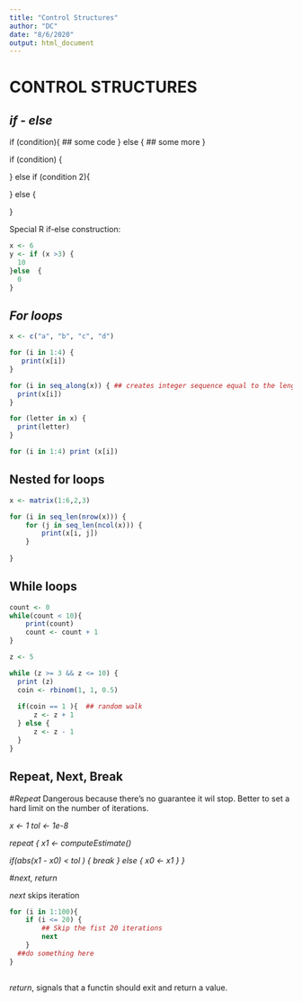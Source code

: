 ---
title: "Control Structures"
author: "DC"
date: "8/6/2020"
output: html_document
---

# CONTROL STRUCTURES

##   *if - else*


if (condition){
  ## some code
} else {
  ## some more
}

if (condition) {
  
} else if (condition 2){
  
  
}  else {
    
 }


Special R if-else construction:

``` {r}
x <- 6
y <- if (x >3) {
  10
}else  {
  0
}
```


## *For loops*


```{r 4 loops}
x <- c("a", "b", "c", "d")

for (i in 1:4) {
   print(x[i])
}

for (i in seq_along(x)) { ## creates integer sequence equal to the length                            ## of x (4)
  print(x[i])
}

for (letter in x) {
  print(letter) 
}

for (i in 1:4) print (x[i])
```


## Nested for loops

``` {r nested loops}
x <- matrix(1:6,2,3)

for (i in seq_len(nrow(x))) {
    for (j in seq_len(ncol(x))) {
        print(x[i, j])
    }
  
}
```

## While loops

``` {r}
count <- 0
while(count < 10){
    print(count)
    count <- count + 1
}
````


``` {r while z moves depending on random coin throw }
z <- 5

while (z >= 3 && z <= 10) {
  print (z)
  coin <- rbinom(1, 1, 0.5)
 
  if(coin == 1 ){  ## random walk
      z <- z + 1
  } else {
      z <- z - 1
  }
}
```


## Repeat, Next, Break


#*Repeat* 
Dangerous because there's no guarantee it wil stop. Better to set a hard limit on the number of iterations.


*x <- 1*
*tol <- 1e-8*

*repeat {*
  *x1 <- computeEstimate()*   
  
  *if(abs(x1 - x0) < tol ) {*
    *break*
  *} else {*
    *x0 <- x1*
  *}*
*}*

#*next, return*

*next* skips iteration

``` {r}
for (i in 1:100){
    if (i <= 20) {
        ## Skip the fist 20 iterations
        next
    }
  ##do something here 
}
  
```
  
*return*, signals that a functin should exit and return a value.



